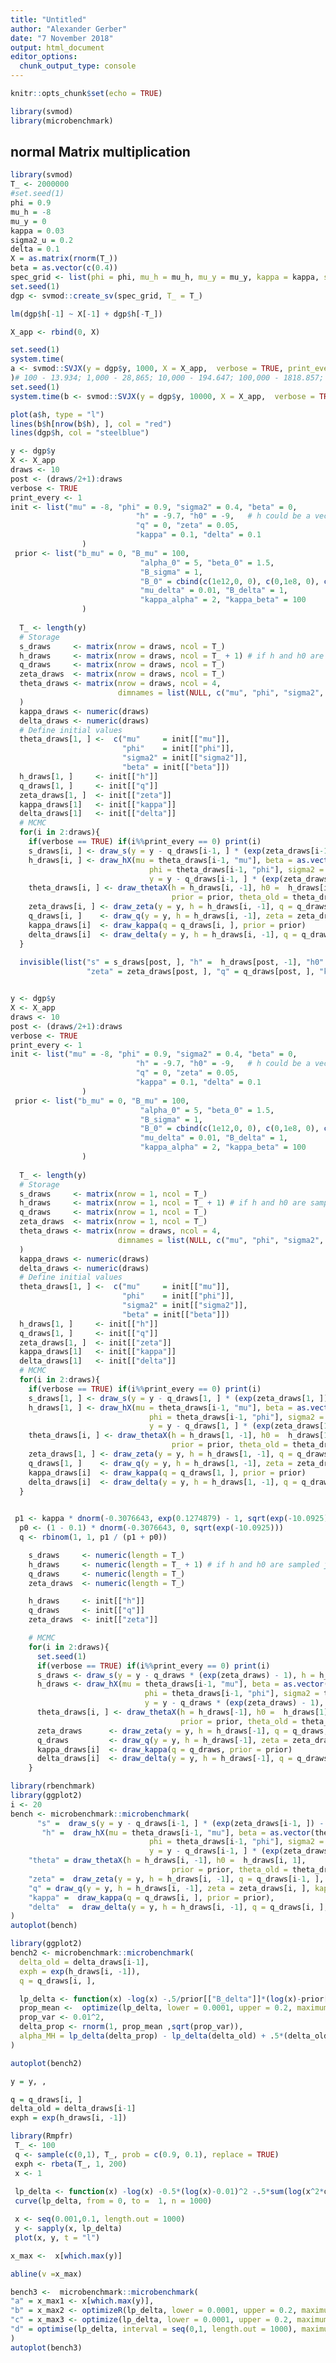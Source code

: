 ```yaml
---
title: "Untitled"
author: "Alexander Gerber"
date: "7 November 2018"
output: html_document
editor_options: 
  chunk_output_type: console
---
```


```r
knitr::opts_chunk$set(echo = TRUE)
```

```r
library(svmod)
library(microbenchmark)

```

## normal Matrix multiplication

```r
library(svmod)
T_ <- 2000000
#set.seed(1)
phi = 0.9
mu_h = -8
mu_y = 0
kappa = 0.03
sigma2_u = 0.2
delta = 0.1
X = as.matrix(rnorm(T_))
beta = as.vector(c(0.4))
spec_grid <- list(phi = phi, mu_h = mu_h, mu_y = mu_y, kappa = kappa, sigma2_u = sigma2_u, delta = delta,  X = X, beta = beta)
set.seed(1)
dgp <- svmod::create_sv(spec_grid, T_ = T_)

lm(dgp$h[-1] ~ X[-1] + dgp$h[-T_])

X_app <- rbind(0, X)

set.seed(1)
system.time(
a <- svmod::SVJX(y = dgp$y, 1000, X = X_app,  verbose = TRUE, print_every = 1, keep_all = FALSE  )  
)# 100 - 13.934; 1,000 - 28,865; 10,000 - 194.647; 100,000 - 1818.857; 
set.seed(1)
system.time(b <- svmod::SVJX(y = dgp$y, 10000, X = X_app,  verbose = TRUE, print_every = 1000, keep_all = TRUE ))    # 100 - 14,750; 1,000 - 34,111; 10,000 - 270.872 

plot(a$h, type = "l")
lines(b$h[nrow(b$h), ], col = "red")
lines(dgp$h, col = "steelblue")
```



```r
y <- dgp$y
X <- X_app
draws <- 10
post <- (draws/2+1):draws
verbose <- TRUE
print_every <- 1
init <- list("mu" = -8, "phi" = 0.9, "sigma2" = 0.4, "beta" = 0,
                            "h" = -9.7, "h0" = -9,   # h could be a vector
                            "q" = 0, "zeta" = 0.05,
                            "kappa" = 0.1, "delta" = 0.1
                )
 prior <- list("b_mu" = 0, "B_mu" = 100,
                             "alpha_0" = 5, "beta_0" = 1.5,
                             "B_sigma" = 1,
                             "B_0" = cbind(c(1e12,0, 0), c(0,1e8, 0), c(0,0,1e8)),
                             "mu_delta" = 0.01, "B_delta" = 1,
                             "kappa_alpha" = 2, "kappa_beta" = 100
                )
 
  T_ <- length(y)
  # Storage
  s_draws     <- matrix(nrow = draws, ncol = T_)
  h_draws     <- matrix(nrow = draws, ncol = T_ + 1) # if h and h0 are sampled jointly
  q_draws     <- matrix(nrow = draws, ncol = T_)
  zeta_draws  <- matrix(nrow = draws, ncol = T_)
  theta_draws <- matrix(nrow = draws, ncol = 4,
                        dimnames = list(NULL, c("mu", "phi", "sigma2", "beta"))
  )
  kappa_draws <- numeric(draws)
  delta_draws <- numeric(draws)
  # Define initial values
  theta_draws[1, ] <-  c("mu"     = init[["mu"]],
                         "phi"    = init[["phi"]],
                         "sigma2" = init[["sigma2"]],
                         "beta" = init[["beta"]])
  h_draws[1, ]     <- init[["h"]]
  q_draws[1, ]     <- init[["q"]]
  zeta_draws[1, ]  <- init[["zeta"]]
  kappa_draws[1]   <- init[["kappa"]]
  delta_draws[1]   <- init[["delta"]]
  # MCMC
  for(i in 2:draws){
    if(verbose == TRUE) if(i%%print_every == 0) print(i)
    s_draws[i, ] <- draw_s(y = y - q_draws[i-1, ] * (exp(zeta_draws[i-1, ]) - 1), h = h_draws[i-1, -1])
    h_draws[i, ] <- draw_hX(mu = theta_draws[i-1, "mu"], beta = as.vector(theta_draws[i-1, "beta"]),
                               phi = theta_draws[i-1, "phi"], sigma2 = theta_draws[i-1, "sigma2"],
                               y = y - q_draws[i-1, ] * (exp(zeta_draws[i-1, ]) - 1), s = s_draws[i, ], X = as.matrix(X))
    theta_draws[i, ] <- draw_thetaX(h = h_draws[i, -1], h0 =  h_draws[i, 1],
                                    prior = prior, theta_old = theta_draws[i-1, ], T_, X = X[-1, ])
    zeta_draws[i, ] <- draw_zeta(y = y, h = h_draws[i, -1], q = q_draws[i-1, ], delta = delta_draws[i-1])
    q_draws[i, ]    <- draw_q(y = y, h = h_draws[i, -1], zeta = zeta_draws[i, ], kappa = kappa_draws[i-1])
    kappa_draws[i]  <- draw_kappa(q = q_draws[i, ], prior = prior)
    delta_draws[i]  <- draw_delta(y = y, h = h_draws[i, -1], q = q_draws[i, ], prior = prior, delta_old = delta_draws[i-1])
  }
  
  invisible(list("s" = s_draws[post, ], "h" =  h_draws[post, -1], "h0" =  h_draws[post, 1], "theta" = theta_draws[post, ],
                 "zeta" = zeta_draws[post, ], "q" = q_draws[post, ], "kappa" = kappa_draws[post], "delta" = delta_draws[post]))



```

```r
y <- dgp$y
X <- X_app
draws <- 10
post <- (draws/2+1):draws
verbose <- TRUE
print_every <- 1
init <- list("mu" = -8, "phi" = 0.9, "sigma2" = 0.4, "beta" = 0,
                            "h" = -9.7, "h0" = -9,   # h could be a vector
                            "q" = 0, "zeta" = 0.05,
                            "kappa" = 0.1, "delta" = 0.1
                )
 prior <- list("b_mu" = 0, "B_mu" = 100,
                             "alpha_0" = 5, "beta_0" = 1.5,
                             "B_sigma" = 1,
                             "B_0" = cbind(c(1e12,0, 0), c(0,1e8, 0), c(0,0,1e8)),
                             "mu_delta" = 0.01, "B_delta" = 1,
                             "kappa_alpha" = 2, "kappa_beta" = 100
                )
 
  T_ <- length(y)
  # Storage
  s_draws     <- matrix(nrow = 1, ncol = T_)
  h_draws     <- matrix(nrow = 1, ncol = T_ + 1) # if h and h0 are sampled jointly
  q_draws     <- matrix(nrow = 1, ncol = T_)
  zeta_draws  <- matrix(nrow = 1, ncol = T_)
  theta_draws <- matrix(nrow = draws, ncol = 4,
                        dimnames = list(NULL, c("mu", "phi", "sigma2", "beta"))
  )
  kappa_draws <- numeric(draws)
  delta_draws <- numeric(draws)
  # Define initial values
  theta_draws[1, ] <-  c("mu"     = init[["mu"]],
                         "phi"    = init[["phi"]],
                         "sigma2" = init[["sigma2"]],
                         "beta" = init[["beta"]])
  h_draws[1, ]     <- init[["h"]]
  q_draws[1, ]     <- init[["q"]]
  zeta_draws[1, ]  <- init[["zeta"]]
  kappa_draws[1]   <- init[["kappa"]]
  delta_draws[1]   <- init[["delta"]]
  # MCMC
  for(i in 2:draws){
    if(verbose == TRUE) if(i%%print_every == 0) print(i)
    s_draws[1, ] <- draw_s(y = y - q_draws[1, ] * (exp(zeta_draws[1, ]) - 1), h = h_draws[1, -1])
    h_draws[1, ] <- draw_hX(mu = theta_draws[i-1, "mu"], beta = as.vector(theta_draws[i-1, "beta"]),
                               phi = theta_draws[i-1, "phi"], sigma2 = theta_draws[i-1, "sigma2"],
                               y = y - q_draws[1, ] * (exp(zeta_draws[1, ]) - 1), s = s_draws[1, ], X = as.matrix(X))
    theta_draws[i, ] <- draw_thetaX(h = h_draws[1, -1], h0 =  h_draws[1, 1],
                                    prior = prior, theta_old = theta_draws[i-1, ], T_, X = X[-1, ])
    zeta_draws[1, ] <- draw_zeta(y = y, h = h_draws[1, -1], q = q_draws[1, ], delta = delta_draws[i-1])
    q_draws[1, ]    <- draw_q(y = y, h = h_draws[1, -1], zeta = zeta_draws[1, ], kappa = kappa_draws[i-1])
    kappa_draws[i]  <- draw_kappa(q = q_draws[1, ], prior = prior)
    delta_draws[i]  <- draw_delta(y = y, h = h_draws[1, -1], q = q_draws[1, ], prior = prior, delta_old = delta_draws[i-1])
  }
  
```

```r
 p1 <- kappa * dnorm(-0.3076643, exp(0.1274879) - 1, sqrt(exp(-10.0925)))
  p0 <- (1 - 0.1) * dnorm(-0.3076643, 0, sqrt(exp(-10.0925)))
  q <- rbinom(1, 1, p1 / (p1 + p0))
```




```r
    s_draws     <- numeric(length = T_)
    h_draws     <- numeric(length = T_ + 1) # if h and h0 are sampled jointly
    q_draws     <- numeric(length = T_)
    zeta_draws  <- numeric(length = T_)

    h_draws     <- init[["h"]]
    q_draws     <- init[["q"]]
    zeta_draws  <- init[["zeta"]]

    # MCMC
    for(i in 2:draws){
      set.seed(1)
      if(verbose == TRUE) if(i%%print_every == 0) print(i)
      s_draws <- draw_s(y = y - q_draws * (exp(zeta_draws) - 1), h = h_draws[-1])
      h_draws <- draw_hX(mu = theta_draws[i-1, "mu"], beta = as.vector(theta_draws[i-1, "beta"]),
                              phi = theta_draws[i-1, "phi"], sigma2 = theta_draws[i-1, "sigma2"],
                              y = y - q_draws * (exp(zeta_draws) - 1), s = s_draws, X = as.matrix(X))
      theta_draws[i, ] <- draw_thetaX(h = h_draws[-1], h0 =  h_draws[1],
                                      prior = prior, theta_old = theta_draws[i-1, ], T_, X = X[-1, ])
      zeta_draws      <- draw_zeta(y = y, h = h_draws[-1], q = q_draws, delta = delta_draws[i-1])
      q_draws         <- draw_q(y = y, h = h_draws[-1], zeta = zeta_draws, kappa = kappa_draws[i-1])
      kappa_draws[i]  <- draw_kappa(q = q_draws, prior = prior)
      delta_draws[i]  <- draw_delta(y = y, h = h_draws[-1], q = q_draws, prior = prior, delta_old = delta_draws[i-1])
    }
```
























```r
library(rbenchmark)
library(ggplot2)
i <- 20
bench <- microbenchmark::microbenchmark(
      "s" =  draw_s(y = y - q_draws[i-1, ] * (exp(zeta_draws[i-1, ]) - 1), h = h_draws[i-1, -1]),
       "h" =  draw_hX(mu = theta_draws[i-1, "mu"], beta = as.vector(theta_draws[i-1, "beta"]),
                               phi = theta_draws[i-1, "phi"], sigma2 = theta_draws[i-1, "sigma2"],
                               y = y - q_draws[i-1, ] * (exp(zeta_draws[i-1, ]) - 1), s = s_draws[i, ], X = as.matrix(X)),
    "theta" = draw_thetaX(h = h_draws[i, -1], h0 =  h_draws[i, 1],
                                    prior = prior, theta_old = theta_draws[i-1, ], T_, X = X[-1, ]),
    "zeta" =  draw_zeta(y = y, h = h_draws[i, -1], q = q_draws[i-1, ], delta = delta_draws[i-1]),
    "q" = draw_q(y = y, h = h_draws[i, -1], zeta = zeta_draws[i, ], kappa = kappa_draws[i-1]),
    "kappa" =  draw_kappa(q = q_draws[i, ], prior = prior),
    "delta"  =  draw_delta(y = y, h = h_draws[i, -1], q = q_draws[i, ], prior = prior, delta_old = delta_draws[i-1])
)
autoplot(bench)
```

```r
library(ggplot2)
bench2 <- microbenchmark::microbenchmark(  
  delta_old = delta_draws[i-1],
  exph = exp(h_draws[i, -1]),
  q = q_draws[i, ],

  lp_delta <- function(x) -log(x) -.5/prior[["B_delta"]]*(log(x)-prior[["mu_delta"]])^2 -.5*sum(log(x^2*q^2+exph)) -.5*sum((y+.5*x^2*q)^2/(x^2*q^2+exph)),
  prop_mean <-  optimize(lp_delta, lower = 0.0001, upper = 0.2, maximum = TRUE)$maximum,
  prop_var <- 0.01^2,
  delta_prop <- rnorm(1, prop_mean ,sqrt(prop_var)),
  alpha_MH = lp_delta(delta_prop) - lp_delta(delta_old) + .5*(delta_old - prop_mean)^2/prop_var -.5*(delta_prop-prop_mean)^2/prop_var
)

autoplot(bench2)

```

```r
y = y, , 

q = q_draws[i, ]
delta_old = delta_draws[i-1]
exph = exp(h_draws[i, -1])

library(Rmpfr)
 T_ <- 100
 q <- sample(c(0,1), T_, prob = c(0.9, 0.1), replace = TRUE) 
 exph <- rbeta(T_, 1, 200)
 x <- 1
 
 lp_delta <- function(x) -log(x) -0.5*(log(x)-0.01)^2 -.5*sum(log(x^2*q+exph)) 
 curve(lp_delta, from = 0, to =  1, n = 1000)

 x <- seq(0.001,0.1, length.out = 1000)
 y <- sapply(x, lp_delta)
 plot(x, y, t = "l")

x_max <-  x[which.max(y)]

abline(v =x_max)

bench3 <-  microbenchmark::microbenchmark(
"a" = x_max1 <- x[which.max(y)],
"b" = x_max2 <- optimizeR(lp_delta, lower = 0.0001, upper = 0.2, maximum = TRUE)$maximum,
"c" = x_max3 <- optimize(lp_delta, lower = 0.0001, upper = 0.2, maximum = TRUE)$maximum, 
"d" = optimise(lp_delta, interval = seq(0,1, length.out = 1000), maximum = TRUE)$maximum
)
autoplot(bench3)
 

```








